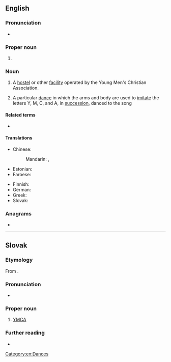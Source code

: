 ==English==
{{wikipedia}}
===Pronunciation===
* {{audio|en|LL-Q1860 (eng)-PerfectSoundWhatever-YMCA.wav|Audio (CA)}}

===Proper noun===
{{en-proper noun}}

# {{initialism of|en|{{w|Young Men's Christian Association}}}}

===Noun===
{{en-noun}}

# A [[hostel]] or other [[facility]] operated by the Young Men's Christian Association.
#: {{syn|en|Y|q1=informal}}
# {{lb|en|preceded by definite article}} A particular [[dance]] in which the arms and body are used to [[imitate]] the letters Y, M, C, and A, in [[succession]], danced to the {{w|Village People}} song ''{{w|Y.M.C.A. (song)|Y.M.C.A.}}''

====Related terms====
* {{l|en|YWCA}}

====Translations====
{{trans-top|Young Men's Christian Association}}
* Chinese:
*: Mandarin: {{t|cmn|基督教青年會}}, {{t|cmn|基督教青年会|tr=Jīdùjiào Qīngniánhuì}}
* Estonian: {{t|et|NMKÜ}}
* Faroese: {{t|fo|KFUM}}
{{trans-mid}}
* Finnish: {{t|fi|NMKY}} {{qualifier|Nuorten Miesten Kristillinen Yhdistys}}
* German: {{t+|de|CVJM}}
* Greek: {{t+|el|ΧΑΝ}}
* Slovak: {{t+|sk|YMCA}}<!--moved to Slovak entry: (pronounced ''imka'')-->
{{trans-bottom}}

===Anagrams===
* {{anagrams|en|a=acmy|Macy|cyma}}

[[Category:en:Dances]]

----

==Slovak==

===Etymology===
From {{der|sk|en|YMCA}}.

===Pronunciation===
* {{sk-IPA|imka}}

===Proper noun===
{{sk-proper noun|g=n}}

# [[#English|YMCA]]

===Further reading===
* {{R:SDK}}